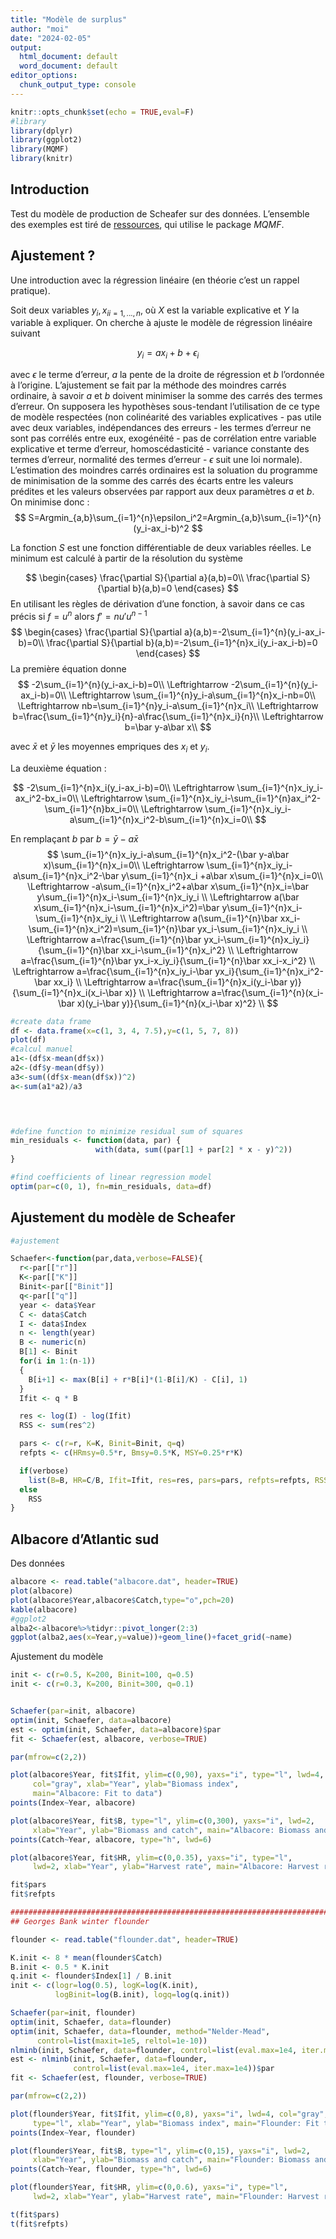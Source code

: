 ```yaml
---
title: "Modèle de surplus"
author: "moi"
date: "2024-02-05"
output:
  html_document: default
  word_document: default
editor_options:
  chunk_output_type: console
---
```


```r
knitr::opts_chunk$set(echo = TRUE,eval=F)
#library
library(dplyr)
library(ggplot2)
library(MQMF)
library(knitr)
```

## Introduction

Test du modèle de production de Scheafer sur des données. L'ensemble des exemples est tiré de [ressources](<https://haddonm.github.io/URMQMF/on-modelling.html>), qui utilise le package *MQMF*.

## Ajustement ?

Une introduction avec la régression linéaire (en théorie c'est un rappel pratique).

Soit deux variables  ${y_i,x_i}_{i=1,...,n}$, où $X$ est la variable explicative et $Y$ la variable à expliquer. On cherche à ajuste le modèle de régression linéaire suivant

$$
y_i=ax_i+b+\epsilon_i
$$

avec $\epsilon$ le terme d'erreur, $a$ la pente de la droite de régression et $b$ l'ordonnée à l'origine. 
L'ajustement se fait par la méthode des moindres carrés ordinaire, à savoir $a$ et $b$ doivent minimiser la somme des carrés des termes d'erreur. On supposera les hypothèses sous-tendant l'utilisation de ce type de modèle respectées (non colinéarité des variables explicatives - pas utile avec deux variables, indépendances des erreurs - les termes d'erreur ne sont pas corrélés entre eux, exogénéité - pas de corrélation entre variable explicative et terme d'erreur, homoscédasticité - variance constante des termes d'erreur, normalité des termes d'erreur - $\epsilon$ suit une loi normale).
L'estimation des moindres carrés ordinaires est la soluation du programme de minimisation de la somme des carrés des écarts entre les valeurs prédites et les valeurs observées par rapport aux deux paramètres $a$ et $b$. On minimise donc :
$$
S=Argmin_{a,b}\sum_{i=1}^{n}\epsilon_i^2=Argmin_{a,b}\sum_{i=1}^{n}(y_i-ax_i-b)^2
$$

La fonction $S$ est une fonction différentiable de deux variables réelles. Le minimum est calculé à partir de la résolution du système

$$
\begin{cases}
\frac{\partial S}{\partial a}(a,b)=0\\
\frac{\partial S}{\partial b}(a,b)=0
\end{cases}
$$
En utilisant les règles de dérivation d'une fonction, à savoir dans ce cas précis si $f=u^n$ alors $f'=nu'u^{n-1}$\foonote{mais siiii : $(g \circ f)'=(g'\circ f) \times f'$, cf cours de Terminale ou L3, non ?}
$$
\begin{cases}
\frac{\partial S}{\partial a}(a,b)=-2\sum_{i=1}^{n}(y_i-ax_i-b)=0\\
\frac{\partial S}{\partial b}(a,b)=-2\sum_{i=1}^{n}x_i(y_i-ax_i-b)=0
\end{cases}
$$
La première équation donne
$$
-2\sum_{i=1}^{n}(y_i-ax_i-b)=0\\
\Leftrightarrow -2\sum_{i=1}^{n}(y_i-ax_i-b)=0\\
\Leftrightarrow \sum_{i=1}^{n}y_i-a\sum_{i=1}^{n}x_i-nb=0\\
\Leftrightarrow nb=\sum_{i=1}^{n}y_i-a\sum_{i=1}^{n}x_i\\
\Leftrightarrow b=\frac{\sum_{i=1}^{n}y_i}{n}-a\frac{\sum_{i=1}^{n}x_i}{n}\\
\Leftrightarrow b=\bar y-a\bar x\\
$$

avec $\bar x$ et $\bar y$ les moyennes empriques des $x_i$ et $y_i$.

La deuxième équation : 

$$
-2\sum_{i=1}^{n}x_i(y_i-ax_i-b)=0\\
\Leftrightarrow \sum_{i=1}^{n}x_iy_i-ax_i^2-bx_i=0\\
\Leftrightarrow \sum_{i=1}^{n}x_iy_i-\sum_{i=1}^{n}ax_i^2-\sum_{i=1}^{n}bx_i=0\\
\Leftrightarrow \sum_{i=1}^{n}x_iy_i-a\sum_{i=1}^{n}x_i^2-b\sum_{i=1}^{n}x_i=0\\
$$

En remplaçant $b$ par $b=\bar y-a\bar x$
$$
\sum_{i=1}^{n}x_iy_i-a\sum_{i=1}^{n}x_i^2-(\bar y-a\bar x)\sum_{i=1}^{n}x_i=0\\
\Leftrightarrow \sum_{i=1}^{n}x_iy_i-a\sum_{i=1}^{n}x_i^2-\bar y\sum_{i=1}^{n}x_i +a\bar x\sum_{i=1}^{n}x_i=0\\
\Leftrightarrow -a\sum_{i=1}^{n}x_i^2+a\bar x\sum_{i=1}^{n}x_i=\bar y\sum_{i=1}^{n}x_i-\sum_{i=1}^{n}x_iy_i \\
\Leftrightarrow a(\bar x\sum_{i=1}^{n}x_i-\sum_{i=1}^{n}x_i^2)=\bar y\sum_{i=1}^{n}x_i-\sum_{i=1}^{n}x_iy_i \\
\Leftrightarrow a(\sum_{i=1}^{n}\bar xx_i-\sum_{i=1}^{n}x_i^2)=\sum_{i=1}^{n}\bar yx_i-\sum_{i=1}^{n}x_iy_i \\
\Leftrightarrow a=\frac{\sum_{i=1}^{n}\bar yx_i-\sum_{i=1}^{n}x_iy_i}{\sum_{i=1}^{n}\bar xx_i-\sum_{i=1}^{n}x_i^2} \\
\Leftrightarrow a=\frac{\sum_{i=1}^{n}\bar yx_i-x_iy_i}{\sum_{i=1}^{n}\bar xx_i-x_i^2} \\
\Leftrightarrow a=\frac{\sum_{i=1}^{n}x_iy_i-\bar yx_i}{\sum_{i=1}^{n}x_i^2-\bar xx_i} \\
\Leftrightarrow a=\frac{\sum_{i=1}^{n}x_i(y_i-\bar y)}{\sum_{i=1}^{n}x_i(x_i-\bar x)} \\
\Leftrightarrow a=\frac{\sum_{i=1}^{n}(x_i-\bar x)(y_i-\bar y)}{\sum_{i=1}^{n}(x_i-\bar x)^2} \\
$$

```r
#create data frame
df <- data.frame(x=c(1, 3, 4, 7.5),y=c(1, 5, 7, 8))
plot(df)
#calcul manuel
a1<-(df$x-mean(df$x))
a2<-(df$y-mean(df$y))
a3<-sum((df$x-mean(df$x))^2)
a<-sum(a1*a2)/a3



  
#define function to minimize residual sum of squares
min_residuals <- function(data, par) {
                   with(data, sum((par[1] + par[2] * x - y)^2))
}

#find coefficients of linear regression model
optim(par=c(0, 1), fn=min_residuals, data=df)
```
## Ajustement du modèle de Scheafer

```r
#ajustement

Schaefer<-function(par,data,verbose=FALSE){
  r<-par[["r"]]
  K<-par[["K"]]
  Binit<-par[["Binit"]]
  q<-par[["q"]]
  year <- data$Year
  C <- data$Catch
  I <- data$Index
  n <- length(year)
  B <- numeric(n)
  B[1] <- Binit
  for(i in 1:(n-1))
  {
    B[i+1] <- max(B[i] + r*B[i]*(1-B[i]/K) - C[i], 1)
  }
  Ifit <- q * B

  res <- log(I) - log(Ifit)
  RSS <- sum(res^2)

  pars <- c(r=r, K=K, Binit=Binit, q=q)
  refpts <- c(HRmsy=0.5*r, Bmsy=0.5*K, MSY=0.25*r*K)

  if(verbose)
    list(B=B, HR=C/B, Ifit=Ifit, res=res, pars=pars, refpts=refpts, RSS=RSS)
  else
    RSS
}
```


## Albacore d'Atlantic sud

Des données

```r
albacore <- read.table("albacore.dat", header=TRUE)
plot(albacore)
plot(albacore$Year,albacore$Catch,type="o",pch=20)
kable(albacore)
#ggplot2
alba2<-albacore%>%tidyr::pivot_longer(2:3)
ggplot(alba2,aes(x=Year,y=value))+geom_line()+facet_grid(~name)
```

Ajustement du modèle

```r
init <- c(r=0.5, K=200, Binit=100, q=0.5)
init <- c(r=0.3, K=200, Binit=300, q=0.1)


Schaefer(par=init, albacore)
optim(init, Schaefer, data=albacore)
est <- optim(init, Schaefer, data=albacore)$par
fit <- Schaefer(est, albacore, verbose=TRUE)

par(mfrow=c(2,2))

plot(albacore$Year, fit$Ifit, ylim=c(0,90), yaxs="i", type="l", lwd=4,
     col="gray", xlab="Year", ylab="Biomass index",
     main="Albacore: Fit to data")
points(Index~Year, albacore)

plot(albacore$Year, fit$B, type="l", ylim=c(0,300), yaxs="i", lwd=2,
     xlab="Year", ylab="Biomass and catch", main="Albacore: Biomass and catch")
points(Catch~Year, albacore, type="h", lwd=6)

plot(albacore$Year, fit$HR, ylim=c(0,0.35), yaxs="i", type="l",
     lwd=2, xlab="Year", ylab="Harvest rate", main="Albacore: Harvest rate")

fit$pars
fit$refpts
```


```r
################################################################################
## Georges Bank winter flounder

flounder <- read.table("flounder.dat", header=TRUE)

K.init <- 8 * mean(flounder$Catch)
B.init <- 0.5 * K.init
q.init <- flounder$Index[1] / B.init
init <- c(logr=log(0.5), logK=log(K.init),
          logBinit=log(B.init), logq=log(q.init))

Schaefer(par=init, flounder)
optim(init, Schaefer, data=flounder)
optim(init, Schaefer, data=flounder, method="Nelder-Mead",
      control=list(maxit=1e5, reltol=1e-10))
nlminb(init, Schaefer, data=flounder, control=list(eval.max=1e4, iter.max=1e4))
est <- nlminb(init, Schaefer, data=flounder,
              control=list(eval.max=1e4, iter.max=1e4))$par
fit <- Schaefer(est, flounder, verbose=TRUE)

par(mfrow=c(2,2))

plot(flounder$Year, fit$Ifit, ylim=c(0,8), yaxs="i", lwd=4, col="gray",
     type="l", xlab="Year", ylab="Biomass index", main="Flounder: Fit to data")
points(Index~Year, flounder)

plot(flounder$Year, fit$B, type="l", ylim=c(0,15), yaxs="i", lwd=2,
     xlab="Year", ylab="Biomass and catch", main="Flounder: Biomass and catch")
points(Catch~Year, flounder, type="h", lwd=6)

plot(flounder$Year, fit$HR, ylim=c(0,0.6), yaxs="i", type="l",
     lwd=2, xlab="Year", ylab="Harvest rate", main="Flounder: Harvest rate")

t(fit$pars)
t(fit$refpts)
```
